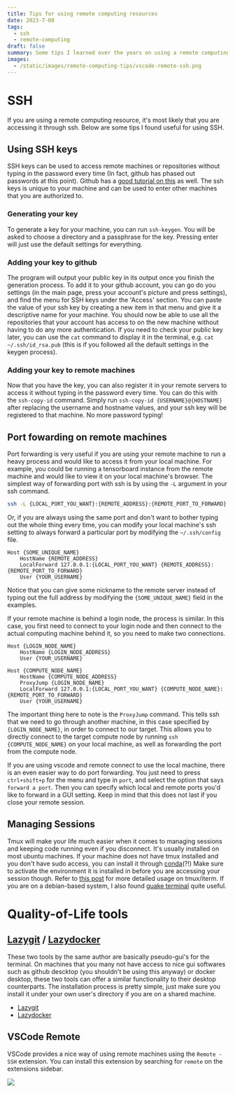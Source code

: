 ```yaml
---
title: Tips for using remote computing resources
date: 2023-7-08
tags: 
  - ssh
  - remote-computing
draft: false
summary: Some tips I learned over the years on using a remote computing resources effectively.
images: 
  - /static/images/remote-computing-tips/vscode-remote-ssh.png
---
```


# SSH

If you are using a remote computing resource, it's most likely that you are accessing it through ssh.
Below are some tips I found useful for using SSH.

## Using SSH keys

SSH keys can be used to access remote machines or repositories without typing in the password every time (In fact, github has phased out passwords at this point).
Github has a [good tutorial on this](https://docs.github.com/en/authentication/connecting-to-github-with-ssh/generating-a-new-ssh-key-and-adding-it-to-the-ssh-agent) as well.
The ssh keys is unique to your machine and can be used to enter other machines that you are authorized to.

### Generating your key
To generate a key for your machine, you can run `ssh-keygen`.
You will be asked to choose a directory and a passphrase for the key.
Pressing enter will just use the default settings for everything.

### Adding your key to github
The program will output your public key in its output once you finish the generation process.
To add it to your github account, you can go do you settings (in the main page, press your account's picture and press settings),
and find the menu for SSH keys under the 'Access' section.
You can paste the value of your ssh key by creating a new item in that menu and give it a descriptive name for your machine.
You should now be able to use all the repositories that your account has access to on the new machine without having to do any more authentication.
If you need to check your public key later, you can use the `cat` command to display it in the terminal,
e.g. `cat ~/.ssh/id_rsa.pub` (this is if you followed all the default settings in the keygen process).

### Adding your key to remote machines 
Now that you have the key, you can also register it in your remote servers to access it without typing in the password every time.
You can do this with the `ssh-copy-id` command. Simply run `ssh-copy-id {USERNAME}@{HOSTNAME}` after replacing the username and hostname values, and your ssh key will be registered to that machine. No more password typing!

## Port fowarding on remote machines

Port forwarding is very useful if you are using your remote machine to run a heavy process and would like to access it from your local machine.
For example, you could be running a tensorboard instance from the remote machine and would like to view it on your local machine's browser.
The simplest way of forwarding port with ssh is by using the `-L` argument in your ssh command.

```bash
ssh -L {LOCAL_PORT_YOU_WANT}:{REMOTE_ADDRESS}:{REMOTE_PORT_TO_FORWARD} {REMOTE_NAME}
```

Or, if you are always using the same port and don't want to bother typing out the whole thing every time, you can modify your local machine's ssh setting to always forward a particular port by modifying the `~/.ssh/config` file.

```ssh-config:~/.ssh/config
Host {SOME_UNIQUE_NAME}
    HostName {REMOTE_ADDRESS}
    LocalForward 127.0.0.1:{LOCAL_PORT_YOU_WANT} {REMOTE_ADDRESS}:{REMOTE_PORT_TO_FORWARD}
    User {YOUR_USERNAME}
```

Notice that you can give some nickname to the remote server instead of typing out the full address by modifying the `{SOME_UNIQUE_NAME}` field in the examples.

If your remote machine is behind a login node, the process is similar.
In this case, you first need to connect to your login node and then connect to the actual computing machine behind it, so you need to make two connections.

```ssh-config:~/.ssh/config
Host {LOGIN_NODE_NAME}
    HostName {LOGIN_NODE_ADDRESS}
    User {YOUR_USERNAME}

Host {COMPUTE_NODE_NAME}
    HostName {COMPUTE_NODE_ADDRESS}
    ProxyJump {LOGIN_NODE_NAME}
    LocalForward 127.0.0.1:{LOCAL_PORT_YOU_WANT} {COMPUTE_NODE_NAME}:{REMOTE_PORT_TO_FORWARD}
    User {YOUR_USERNAME}
```

The important thing here to note is the `ProxyJump` command. This tells ssh that we need to go through another machine, in this case specified by `{LOGIN_NODE_NAME}`, in order to connect to our target.
This allows you to directly connect to the target compute node by running `ssh {COMPUTE_NODE_NAME}` on your local machine, as well as forwarding the port from the compute node.

If you are using vscode and remote connect to use the local machine, there is an even easier way to do port forwarding.
You just need to press `ctrl+shift+p` for the menu and type in `port`, and select the option that says `forward a port`.
Then you can specify which local and remote ports you'd like to forward in a GUI setting.
Keep in mind that this does not last if you close your remote session.

## Managing Sessions

Tmux will make your life much easier when it comes to managing sessions and keeping code running even if you disconnect.
It's usually installed on most ubuntu machines.
If your machine does not have tmux installed and you don't have sudo access, you can install it through [conda](https://anaconda.org/conda-forge/tmux)(?!)
Make sure to activate the environment it is installed in before you are accessing your session though.
Refer to [this post](https://inwon.net/blog/iterm2-tmux-remote-integration) for more detailed usage on tmux/iterm.
If you are on a debian-based system, I also found [guake terminal](http://guake-project.org) quite useful.

# Quality-of-Life tools

## [Lazygit](https://github.com/jesseduffield/lazygit) / [Lazydocker](https://github.com/jesseduffield/lazydocker)

These two tools by the same author are basically pseudo-gui's for the terminal. On machines that you many not have access to nice gui softwares such as github descktop (you shouldn't be using this anyway) or docker desktop, these two tools can offer a similar functionality to their desktop counterparts. The installation process is pretty simple, just make sure you install it under your own user's directory if you are on a shared machine.

- [Lazygit](https://github.com/jesseduffield/lazygit)
- [Lazydocker](https://github.com/jesseduffield/lazydocker)

## VSCode Remote

VSCode provides a nice way of using remote machines using the `Remote - SSH` extension.
You can install this extension by searching for `remote` on the extensions sidebar.

![](/static/images/remote-computing-tips/vscode-remote-ssh.png)

